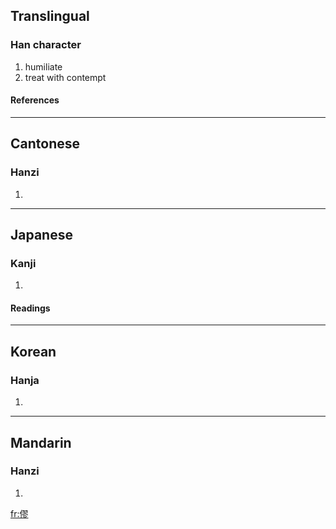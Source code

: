 ==Translingual==
===Han character===
{{Han char|rad=人|as=11|sn=13|four=2722<sub>2</sub>|canj=人尸一竹 (OSMH)}}
# humiliate
# treat with contempt
====References====
{{Han ref|kx=0115.230|dkj=01051|dj=0246.110|hdz=10215.080|uh=50C7|ud=20679|bh=B6CE|bd=46798}}
----
==Cantonese==
===Hanzi===
{{yue-hanzi|jyut=|y=luk6}}
# {{defn|Cantonese}}
----
==Japanese==
===Kanji===
{{ja-kanji|grade=|rs=人11}}
# {{defn|Japanese}}
====Readings====
{{ja-readings|on=[[りく]] (riku), [[ろく]] (roku), [[る]] (ru)|kun=[[はじ]] (haji), [[はずかしめる]] (hazukashimeru)}}
----
==Korean==
===Hanja===
{{ko-hanja|hangeul=륙|rv=ryuk|mr=ryuk}}
# {{defn|Korean}}
----
==Mandarin==
===Hanzi===
{{cmn-hanzi|pin=[[lù]] (lu4), [[túi]] (tui2)|wg=lu<sup>4</sup>, t'ui<sup>2</sup>}}
# {{defn|Mandarin}}

[[fr:僇]]